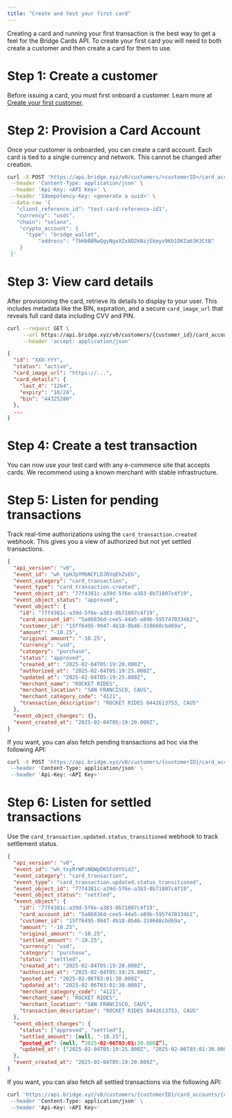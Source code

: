 ```yaml
---
title: "Create and test your first card"
---
```


Creating a card and running your first transaction is the best way to get a feel for the Bridge Cards API. To create your first card you will need to both create a customer and then create a card for them to use.

# **Step 1: Create a customer**

Before issuing a card, you must first onboard a customer. Learn more at [<u>Create your first customer</u>](/guides/getstarted/createcustomer).

# **Step 2: Provision a Card Account**

Once your customer is onboarded, you can create a card account. Each card is tied to a single currency and network. This cannot be changed after creation.

```bash Request expandable
curl -X POST 'https://api.bridge.xyz/v0/customers/<customerID>/card_accounts' \
 --header 'Content-Type: application/json' \
 --header 'Api-Key: <API Key>' \
 --header 'Idempotency-Key: <generate a uuid>' \
 --data-raw '{
   "client_reference_id": "test-card-reference-id1",
   "currency": "usdc",
   "chain": "solana",
    "crypto_account": {
      "type": "bridge_wallet",
		  "address": "7bHbB8RwQgyNgxXZx8Q2kNzjEkmyv9Kb1DKZa63K3CtB"
    }
 }'

```

# **Step 3: View card details**

After provisioning the card, retrieve its details to display to your user. This includes metadata like the BIN, expiration, and a secure `card_image_url` that reveals full card data including CVV and PIN.

```bash Request
curl --request GET \
     --url https://api.bridge.xyz/v0/customers/{customer_id}/card_accounts/{card_account_id} \
     --header 'accept: application/json'
```

```json Response expandable
{
  "id": "XXX-YYY",
  "status": "active",
  "card_image_url": "https://...",
  "card_details": {
    "last_4": "1264",
    "expiry": "10/24",
    "bin": "44325280"
  },
  ...
}
```

# **Step 4: Create a test transaction**

You can now use your test card with any e-commerce site that accepts cards. We recommend using a known merchant with stable infrastructure.

# **Step 5: Listen for pending transactions**

Track real-time authorizations using the `card_transaction.created` webhook. This gives you a view of authorized but not yet settled transactions.

```json Response expandable
{
  "api_version": "v0",
  "event_id": "wh_tpHJpYMbNCFLDJRVqEhZsEG",
  "event_category": "card_transaction",
  "event_type": "card_transaction.created",
  "event_object_id": "77f4381c-a39d-5f6e-a383-0b71007c4f19",
  "event_object_status": "approved",
  "event_object": {
    "id": "77f4381c-a39d-5f6e-a383-0b71007c4f19",
    "card_account_id": "5a86836d-cee5-44a5-a89b-5957470334b2",
    "customer_id": "15ff6495-9947-4b18-8b46-319668cbd69a",
    "amount": "-10.25",
    "original_amount": "-10.25",
    "currency": "usd",
    "category": "purchase",
    "status": "approved",
    "created_at": "2025-02-04T05:19:20.000Z",
    "authorized_at": "2025-02-04T05:19:25.000Z",
    "updated_at": "2025-02-04T05:19:25.000Z",
    "merchant_name": "ROCKET RIDES",
    "merchant_location": "SAN FRANCISCO, CAUS",
    "merchant_category_code": "4121",
    "transaction_description": "ROCKET RIDES 8442613753, CAUS"
  },
  "event_object_changes": {},
  "event_created_at": "2025-02-04T05:19:20.000Z",
}


```

If you want, you can also fetch pending transactions ad hoc via the following API:

```bash Request
curl -X POST 'https://api.bridge.xyz/v0/customers/{customerID}/card_accounts/{cardAccountID}/authorizations\
 --header 'Content-Type: application/json' \
 --header 'Api-Key: <API Key>'
```

# **Step 6: Listen for settled transactions**

Use the `card_transaction.updated.status_transitioned` webhook to track settlement status.

```json expandable
{
  "api_version": "v0",
  "event_id": "wh_txyRrWPzNQWpDKSFo9YVidJ",
  "event_category": "card_transaction",
  "event_type": "card_transaction.updated.status_transitioned",
  "event_object_id": "77f4381c-a39d-5f6e-a383-0b71007c4f19",
  "event_object_status": "settled",
  "event_object": {
    "id": "77f4381c-a39d-5f6e-a383-0b71007c4f19",
    "card_account_id": "5a86836d-cee5-44a5-a89b-5957470334b2",
    "customer_id": "15ff6495-9947-4b18-8b46-319668cbd69a",
    "amount": "-10.25",
    "original_amount": "-10.25",
    "settled_amount": "-10.25",
    "currency": "usd",
    "category": "purchase",
    "status": "settled",
    "created_at": "2025-02-04T05:19:20.000Z",
    "authorized_at": "2025-02-04T05:19:25.000Z",
    "posted_at": "2025-02-06T03:01:30.000Z",
    "updated_at": "2025-02-06T03:01:30.000Z",
    "merchant_category_code": "4121",
    "merchant_name": "ROCKET RIDES",
    "merchant_location": "SAN FRANCISCO, CAUS",
    "transaction_description": "ROCKET RIDES 8442613753, CAUS"
  },
  "event_object_changes": {
    "status": ["approved", "settled"],
    "settled_amount": [null, "-10.25"],
    “posted_at”: [null, “2025-02-06T03:01:30.000Z”],
    "updated_at": ["2025-02-04T05:19:25.000Z", "2025-02-06T03:01:30.000Z"],
  },
  "event_created_at": "2025-02-04T05:19:20.000Z",
}
```

If you want, you can also fetch all settled transactions via the following API:

```bash Request
curl 'https://api.bridge.xyz/v0/customers/{customerID}/card_accounts/{cardAccountID}/transactions \
 --header 'Content-Type: application/json' \
 --header 'Api-Key: <API Key>'
```